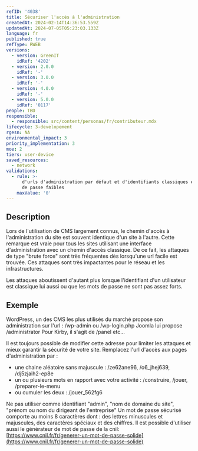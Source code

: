 ```yaml
---
refID: '4038'
title: Sécuriser l'accès à l'administration
createdAt: 2024-02-14T14:36:53.559Z
updatedAt: 2024-07-05T05:23:03.133Z
language: fr
published: true
refType: RWEB
versions:
  - version: GreenIT
    idRef: '4202'
  - version: 2.0.0
    idRef: '-'
  - version: 3.0.0
    idRef: '-'
  - version: 4.0.0
    idRef: '-'
  - version: 5.0.0
    idRef: '0117'
people: TBD
responsible:
  - responsible: src/content/personas/fr/contributeur.mdx
lifecycle: 3-developement
rgesn: NA
environmental_impact: 3
priority_implementation: 3
moe: 2
tiers: user-device
saved_resources:
  - network
validations:
  - rule: >-
      d'urls d'administration par défaut et d'identifiants classiques et de mots
      de passe faibles
    maxValue: '0'
---
```


## Description

Lors de l'utilisation de CMS largement connus, le chemin d'accès à l'administration du site est souvent identique d'un site à l'autre.
Cette remarque est vraie pour tous les sites utilisant une interface d'administration avec un chemin d'accès classique.
De ce fait, les attaques de type "brute force" sont très fréquentes dès lorsqu'une url facile est trouvée.
Ces attaques sont très impactantes pour le réseau et les infrastructures.

Les attaques aboutissent d'autant plus lorsque l'identifiant d'un utilisateur est classique lui aussi ou que les mots de passe ne sont pas assez forts.

## Exemple

WordPress, un des CMS les plus utilisés du marché propose son administration sur l'url : /wp-admin ou /wp-login.php
Joomla lui propose /administrator
Pour Kirby, il s'agit de /panel
etc...

Il est toujours possible de modifier cette adresse pour limiter les attaques et mieux garantir la sécurité de votre site.
Remplacez l'url d'accès aux pages d'administration par :

* une chaine aléatoire sans majuscule  : /ze62ane96,  /o6\_jhej639, /dj5zjaih2-ep8e
* un ou plusieurs mots en rapport avec votre activité : /construire,  /jouer, /preparer-le-menu
* ou cumuler les deux : /jouer\_562fg6

Ne pas utiliser comme identifiant "admin", "nom de domaine du site", "prénom ou nom du dirigeant de l'entreprise"
Un mot de passe sécurisé comporte au moins 8 caractères dont : des lettres minuscules et majuscules, des caractères spéciaux et des chiffres.
Il est possible d'utiliser aussi le générateur de mot de passe de la cnil: [https://www.cnil.fr/fr/generer-un-mot-de-passe-solide](https://www.cnil.fr/fr/generer-un-mot-de-passe-solide)
